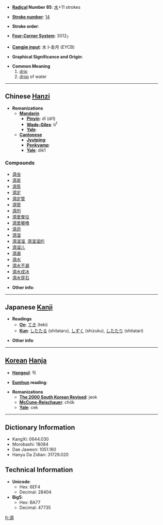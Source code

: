* '''[[Wiktionary:Chinese radical index| Radical]] Number 85''': [[Wiktionary:Chinese radical index 水|水]]+11 strokes

* '''[[Wiktionary:Chinese total strokes index|Stroke number]]''': [[Wiktionary:Chinese total strokes index 14|14]]

* '''Stroke order''': 

* '''[[Wiktionary:Chinese four corner index|Four-Corner System]]''': 3012<sub>7</sub>

* '''[[Wiktionary:Chinese Cangjie index|Cangjie input]]''': 水卜金月 (EYCB)

* '''Graphical Significance and Origin''': 

* '''Common Meaning'''
*# [[drip]]
*# [[drop]] of water


----

== Chinese [[Hanzi]] ==

* '''Romanizations'''
** '''[[Mandarin]]'''
*** '''[[Pinyin]]''': dī (di1)
*** '''[[Wade-Giles]]''': ti<sup>1</sup>
*** '''[[Yale]]''': 
** '''[[Cantonese]]'''
*** '''[[Jyutping]]''':
*** '''[[Penkyamp]]''': 
*** '''[[Yale]]''': dik1

===Compounds===
*[[滴虫]]
*[[滴翠]]
*[[滴答]]
*[[滴定]]
*[[滴定管]]
*[[滴管]]
*[[滴剂]]
*[[滴里耷拉]]
*[[滴里嘟噜]]
*[[滴沥]]
*[[滴溜]]
*[[滴溜溜]], [[滴溜溜的]]
*[[滴溜儿]]
*[[滴漏]]
*[[滴水]]
*[[滴水不漏]]
*[[滴水成冰]]
*[[滴水穿石]]

* '''Other info''': 

----

== Japanese [[Kanji]] ==

* '''Readings'''
** '''[[On]]''': [[てき]] (teki)
** '''[[Kun]]''': [[したたる]] (shitataru), [[しずく]] (shizuku), [[したたり]] (shitatari)

* '''Other info''':  

----

== [[Korean]] [[Hanja]] ==

* '''[[Hangeul]]''': 적

* '''[[Eumhun]] reading''': 

* '''Romanizations'''
** '''[[The 2000 South Korean Revised Romanization|The 2000 South Korean Revised]]''': jeok
** '''[[McCune-Reischauer]]''': chŏk
** '''[[Yale]]''': cek

----

== Dictionary Information ==

* KangXi: 0644.030
* Morobashi: 18084
* Dae Jaweon: 1051.160
* Hanyu Da Zidian: 31729.020

== Technical Information ==

* '''Unicode''':
** Hex: 6EF4
** Decimal: 28404
* '''Big5''':
** Hex: BA77
** Decimal: 47735

[[fr:滴]]